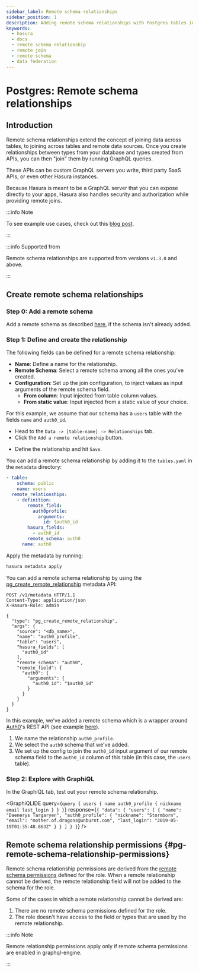 ```yaml
---
sidebar_label: Remote schema relationships
sidebar_position: 1
description: Adding remote schema relationships with Postgres tables in Hasura
keywords:
  - hasura
  - docs
  - remote schema relationship
  - remote join
  - remote schema
  - data federation
---
```



# Postgres: Remote schema relationships

## Introduction

Remote schema relationships extend the concept of joining data across
tables, to joining across tables and remote data sources. Once you
create relationships between types from your database and types created
from APIs, you can then "join" them by running GraphQL queries.

These APIs can be custom GraphQL servers you write, third party SaaS
APIs, or even other Hasura instances.

Because Hasura is meant to be a GraphQL server that you can expose
directly to your apps, Hasura also handles security and authorization
while providing remote joins.

:::info Note

To see example use cases, check out this [blog
post](https://hasura.io/blog/remote-joins-a-graphql-api-to-join-database-and-other-data-sources/).

:::

:::info Supported from

Remote schema relationships are supported from versions `v1.3.0` and
above.

:::

## Create remote schema relationships

### Step 0: Add a remote schema

Add a remote schema as described [here](/graphql/core/remote-schemas/adding-schema.mdx), if the schema
isn't already added.

### Step 1: Define and create the relationship

The following fields can be defined for a remote schema relationship:

- **Name**: Define a name for the relationship.
- **Remote Schema**: Select a remote schema among all the ones you've
  created.
- **Configuration**: Set up the join configuration, to inject values
  as input arguments of the remote schema field.
  - **From column**: Input injected from table column values.
  - **From static value**: Input injected from a static value of
    your choice.

For this example, we assume that our schema has a `users` table with the
fields `name` and `auth0_id`.

<Tabs className="api-tabs">
<TabItem value="console" label="Console">

- Head to the `Data -> [table-name] -> Relationships` tab.
- Click the `Add a remote relationship` button.

<Thumbnail
  src="/img/graphql/core/schema/add-remote-schema-relationship.png"
  alt="Opening the remote relationship section"
  width="1000px"
/>

- Define the relationship and hit `Save`.

<Thumbnail
  src="/img/graphql/core/schema/define-remote-schema-relationship.png"
  alt="Defining the relationship"
  width="800px"
/>

</TabItem>
<TabItem value="cli" label="CLI">

You can add a remote schema relationship by adding it to the
`tables.yaml` in the `metadata` directory:

```yaml {4-13}
- table:
    schema: public
    name: users
  remote_relationships:
    - definition:
        remote_field:
          auth0profile:
            arguments:
              id: $auth0_id
        hasura_fields:
          - auth0_id
        remote_schema: auth0
      name: auth0
```

Apply the metadata by running:

```bash
hasura metadata apply
```

</TabItem>
<TabItem value="api" label="API">

You can add a remote schema relationship by using the
[pg_create_remote_relationship](/graphql/core/api-reference/metadata-api/remote-relationships.mdx#metadata-pg-create-remote-relationship) metadata API:

```http
POST /v1/metadata HTTP/1.1
Content-Type: application/json
X-Hasura-Role: admin

{
  "type": "pg_create_remote_relationship",
  "args": {
    "source": "<db_name>",
    "name": "auth0_profile",
    "table": "users",
    "hasura_fields": [
      "auth0_id"
    ],
    "remote_schema": "auth0",
    "remote_field": {
      "auth0": {
        "arguments": {
          "auth0_id": "$auth0_id"
        }
      }
    }
  }
}
```

</TabItem>
</Tabs>

In this example, we've added a remote schema which is a wrapper around
[Auth0](https://auth0.com/)'s REST API (see example
[here](https://github.com/hasura/graphql-engine/tree/master/community/boilerplates/remote-schemas/auth0-wrapper)).

1.  We name the relationship `auth0_profile`.
2.  We select the `auth0` schema that we've added.
3.  We set up the config to join the `auth0_id` input argument of our
    remote schema field to the `auth0_id` column of this table (in this
    case, the `users` table).

### Step 2: Explore with GraphiQL

In the GraphiQL tab, test out your remote schema relationship.

<GraphiQLIDE
  query={`query {
  users {
    name
    auth0_profile {
      nickname
      email
      last_login
    }
  }
}`}
  response={`{
  "data": {
    "users": [
      {
        "name": "Daenerys Targaryen",
        "auth0_profile": {
          "nickname": "Stormborn",
          "email": "mother.of.dragons@unburnt.com",
          "last_login": "2019-05-19T01:35:48.863Z"
        }
      }
    ]
  }
}`}
/>

## Remote schema relationship permissions {#pg-remote-schema-relationship-permissions}

Remote schema relationship permissions are derived from the
[remote schema permissions](/graphql/core/remote-schemas/auth/remote-schema-permissions.mdx) defined for the
role. When a remote relationship cannot be derived, the remote
relationship field will not be added to the schema for the role.

Some of the cases in which a remote relationship cannot be derived are:

1.  There are no remote schema permissions defined for the role.
2.  The role doesn't have access to the field or types that are used by
    the remote relationship.

:::info Note

Remote relationship permissions apply only if remote schema permissions
are enabled in graphql-engine.

:::
